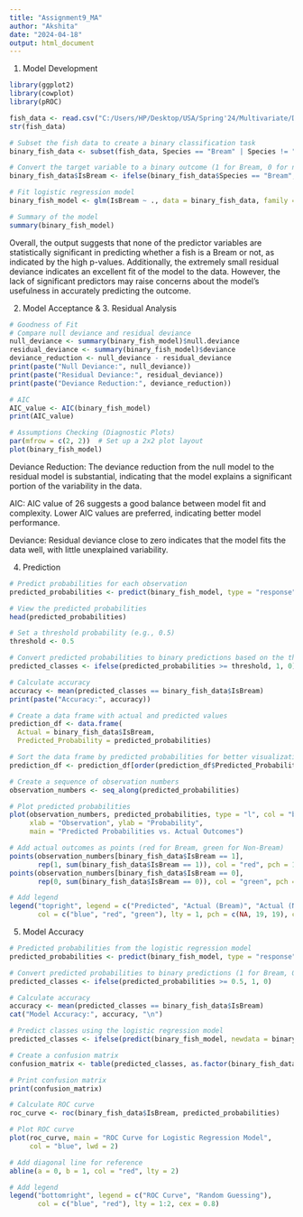 ---
title: "Assignment9_MA"
author: "Akshita"
date: "2024-04-18"
output: html_document
---
1. Model Development
```{r}
library(ggplot2)
library(cowplot)
library(pROC)

fish_data <- read.csv("C:/Users/HP/Desktop/USA/Spring'24/Multivariate/Datasets/Fish_dataset.csv")
str(fish_data)

# Subset the fish data to create a binary classification task
binary_fish_data <- subset(fish_data, Species == "Bream" | Species != "Bream")

# Convert the target variable to a binary outcome (1 for Bream, 0 for non-Bream)
binary_fish_data$IsBream <- ifelse(binary_fish_data$Species == "Bream", 1, 0)

# Fit logistic regression model
binary_fish_model <- glm(IsBream ~ ., data = binary_fish_data, family = "binomial")

# Summary of the model
summary(binary_fish_model)

```
Overall, the output suggests that none of the predictor variables are statistically significant in predicting whether a fish is a Bream or not, as indicated by the high p-values. Additionally, the extremely small residual deviance indicates an excellent fit of the model to the data. However, the lack of significant predictors may raise concerns about the model's usefulness in accurately predicting the outcome. 


2. Model Acceptance & 3. Residual Analysis
```{r}
# Goodness of Fit
# Compare null deviance and residual deviance
null_deviance <- summary(binary_fish_model)$null.deviance
residual_deviance <- summary(binary_fish_model)$deviance
deviance_reduction <- null_deviance - residual_deviance
print(paste("Null Deviance:", null_deviance))
print(paste("Residual Deviance:", residual_deviance))
print(paste("Deviance Reduction:", deviance_reduction))

# AIC
AIC_value <- AIC(binary_fish_model)
print(AIC_value)

# Assumptions Checking (Diagnostic Plots)
par(mfrow = c(2, 2))  # Set up a 2x2 plot layout
plot(binary_fish_model)
```
Deviance Reduction:
The deviance reduction from the null model to the residual model is substantial, indicating that the model explains a significant portion of the variability in the data.

AIC:
AIC value of 26 suggests a good balance between model fit and complexity. Lower AIC values are preferred, indicating better model performance.

Deviance:
Residual deviance close to zero indicates that the model fits the data well, with little unexplained variability.

4. Prediction 
```{r}
# Predict probabilities for each observation
predicted_probabilities <- predict(binary_fish_model, type = "response", newdata = binary_fish_data)

# View the predicted probabilities
head(predicted_probabilities)

# Set a threshold probability (e.g., 0.5)
threshold <- 0.5

# Convert predicted probabilities to binary predictions based on the threshold
predicted_classes <- ifelse(predicted_probabilities >= threshold, 1, 0)

# Calculate accuracy
accuracy <- mean(predicted_classes == binary_fish_data$IsBream)
print(paste("Accuracy:", accuracy))

# Create a data frame with actual and predicted values
prediction_df <- data.frame(
  Actual = binary_fish_data$IsBream,
  Predicted_Probability = predicted_probabilities)

# Sort the data frame by predicted probabilities for better visualization
prediction_df <- prediction_df[order(prediction_df$Predicted_Probability), ]

# Create a sequence of observation numbers
observation_numbers <- seq_along(predicted_probabilities)

# Plot predicted probabilities
plot(observation_numbers, predicted_probabilities, type = "l", col = "blue",
     xlab = "Observation", ylab = "Probability", 
     main = "Predicted Probabilities vs. Actual Outcomes")

# Add actual outcomes as points (red for Bream, green for Non-Bream)
points(observation_numbers[binary_fish_data$IsBream == 1], 
       rep(1, sum(binary_fish_data$IsBream == 1)), col = "red", pch = 19)
points(observation_numbers[binary_fish_data$IsBream == 0], 
       rep(0, sum(binary_fish_data$IsBream == 0)), col = "green", pch = 19)

# Add legend
legend("topright", legend = c("Predicted", "Actual (Bream)", "Actual (Non-Bream)"),
       col = c("blue", "red", "green"), lty = 1, pch = c(NA, 19, 19), cex = 0.8)

```


5. Model Accuracy
```{r}
# Predicted probabilities from the logistic regression model
predicted_probabilities <- predict(binary_fish_model, type = "response")

# Convert predicted probabilities to binary predictions (1 for Bream, 0 for Non-Bream)
predicted_classes <- ifelse(predicted_probabilities >= 0.5, 1, 0)

# Calculate accuracy
accuracy <- mean(predicted_classes == binary_fish_data$IsBream)
cat("Model Accuracy:", accuracy, "\n")

# Predict classes using the logistic regression model
predicted_classes <- ifelse(predict(binary_fish_model, newdata = binary_fish_data, type = "response") > 0.5, "Bream", "Not Bream")

# Create a confusion matrix
confusion_matrix <- table(predicted_classes, as.factor(binary_fish_data$IsBream))

# Print confusion matrix
print(confusion_matrix)

# Calculate ROC curve
roc_curve <- roc(binary_fish_data$IsBream, predicted_probabilities)

# Plot ROC curve
plot(roc_curve, main = "ROC Curve for Logistic Regression Model",
     col = "blue", lwd = 2)

# Add diagonal line for reference
abline(a = 0, b = 1, col = "red", lty = 2)

# Add legend
legend("bottomright", legend = c("ROC Curve", "Random Guessing"),
       col = c("blue", "red"), lty = 1:2, cex = 0.8)

```